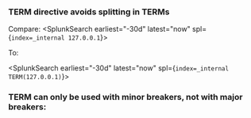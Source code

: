 
### TERM directive avoids splitting in TERMs 

Compare: 
<SplunkSearch earliest="-30d" latest="now" spl={`index=_internal 127.0.0.1`}>
</SplunkSearch>

To: 

<SplunkSearch earliest="-30d" latest="now" spl={`index=_internal TERM(127.0.0.1)`}>
</SplunkSearch>

### TERM can only be used with minor breakers, not with major breakers: 
